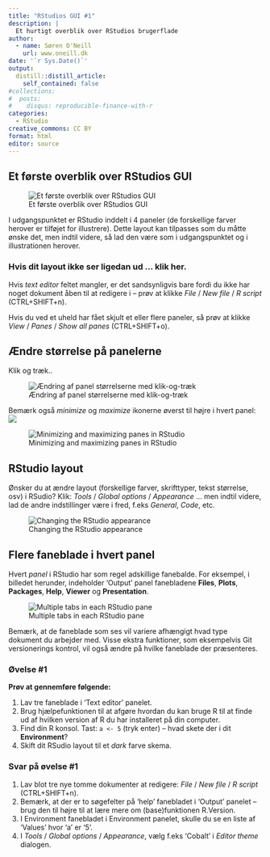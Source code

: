 ```yaml
---
title: "RStudios GUI #1"
description: |
  Et hurtigt overblik over RStudios brugerflade
author:
  - name: Søren O'Neill
    url: www.oneill.dk
date: '`r Sys.Date()`'
output:
  distill::distill_article:
    self_contained: false
#collections:
#  posts:
#    disqus: reproducible-finance-with-r
categories:
  - RStudio
creative_commons: CC BY
format: html
editor: source
---
```


## Et første overblik over RStudios GUI

![Et første overblik over RStudios GUI](gfx/rstudio_panels.png)

I udgangspunktet er RStudio inddelt i 4 paneler (de forskellige farver herover er tilføjet for illustrere). Dette layout kan tilpasses som du måtte ønske det, men indtil videre, så lad den være som i udgangspunktet og i illustrationen herover.

::: {.callout-caution collapse="true"}

### Hvis dit layout ikke ser ligedan ud ... klik her.

Hvis _text editor_ feltet mangler, er det sandsynligvis bare fordi du ikke har noget dokument åben til at redigere i -- prøv at klikke _File_ / _New file_ / _R script_ (CTRL+SHIFT+n).

Hvis du ved et uheld har fået skjult et eller flere paneler, så prøv at klikke _View_ / _Panes_ / _Show all panes_ (CTRL+SHIFT+o).

:::

## Ændre størrelse på panelerne

Klik og træk..

![Ændring af panel størrelserne med klik-og-træk](gfx/rstudio_pane_resizing.gif)

Bemærk også _minimize_ og _maximize_ ikonerne øverst til højre i hvert panel: 
![](gfx/pane_min_max.png)

![Minimizing and maximizing panes in RStudio](gfx/rstudio_pane_min_max.gif)

## RStudio layout

Ønsker du at ændre layout (forskellige farver, skrifttyper, tekst størrelse, osv) i RSudio? Klik: _Tools_ / _Global options_ / _Appearance_ ... men indtil videre, lad de andre indstillinger være i fred, f.eks _General_, _Code_, etc.

![Changing the RStudio appearance](gfx/rstudio_appearance.gif)

## Flere faneblade i hvert panel

Hvert _panel_ i RStudio har som regel adskillige fanebalde. For eksempel, i billedet herunder, indeholder 'Output' panel fanebladene **Files**, **Plots**, **Packages**, **Help**, **Viewer** og **Presentation**.

![Multiple tabs in each RStudio pane](gfx/rstudio_tabs.gif)

Bemærk, at de faneblade som ses vil variere afhængigt hvad type dokument du arbejder med. Visse ekstra funktioner, som eksempelvis Git versionerings kontrol, vil også ændre på hvilke faneblade der præsenteres. 

:::{.callout-note collapse=true}

### Øvelse #1

**Prøv at gennemføre følgende:**

1. Lav tre faneblade i 'Text editor' panelet.
2. Brug hjælpefunktionen til at afgøre hvordan du kan bruge R til at finde ud af hvilken version af R du har installeret på din computer.
3. Find din R konsol. Tast: `a <- 5` (tryk enter) -- hvad skete der i dit **Environment**?
4. Skift dit RSudio layout til et _dark_ farve skema.

:::

:::{.callout-note collapse=true}

### Svar på øvelse #1

1. Lav blot tre nye tomme dokumenter at redigere: _File_ / _New file_ / _R script_ (CTRL+SHIFT+n).
2. Bemærk, at der er to søgefelter på 'help' fanebladet i 'Output' panelet -- brug den til højre til at lære mere om (base)funktionen R.Version.
3. I Environment fanebladet i Environment panelet, skulle du se en liste af 'Values' hvor 'a' er '5'.
4. I _Tools_ / _Global options_ / _Appearance_, vælg f.eks 'Cobalt' i _Editor theme_ dialogen.

:::

<script src="https://giscus.app/client.js"
        data-repo="sorenoneill/r4phd"
        data-repo-id="R_kgDOJ9etDQ"
        data-category="Announcements"
        data-category-id="DIC_kwDOJ9etDc4CYApF"
        data-mapping="pathname"
        data-strict="0"
        data-reactions-enabled="0"
        data-emit-metadata="0"
        data-input-position="bottom"
        data-theme="cobalt"
        data-lang="en"
        crossorigin="anonymous"
        async>
</script>